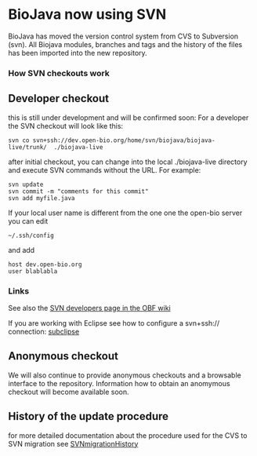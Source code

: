 =BioJava now using SVN=

BioJava has moved the version control system from 
CVS to Subversion (svn).  All Biojava modules, branches 
and tags and the history of the files has been imported into the new repository.

=== How SVN checkouts work ===


== Developer checkout == 

this is still under development and will be confirmed soon:
For a developer the SVN checkout will look like this:

 svn co svn+ssh://dev.open-bio.org/home/svn/biojava/biojava-live/trunk/  ./biojava-live

after initial checkout, you can change into the local ./biojava-live directory and execute SVN commands without the URL. For example:

 svn update
 svn commit -m "comments for this commit"
 svn add myfile.java

If your local user name is different from the one one the open-bio server you can edit

 ~/.ssh/config

and add
 
 host dev.open-bio.org
 user blablabla


=== Links ===
See also the [http://www.open-bio.org/wiki/SVN-Developers SVN developers page in the OBF wiki]

If you are working with Eclipse see how to configure a svn+ssh:// connection: [http://subclipse.tigris.org/faq.html#svn-ssh subclipse]

== Anonymous checkout ==

We will also continue to provide anonymous checkouts and a browsable interface to the repository.
Information how to obtain an anomymous checkout will become available soon.

== History of the update procedure ==

for more detailed documentation about the procedure used for the CVS to SVN migration see
[[SVNmigrationHistory]]